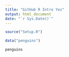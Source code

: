 ```yaml
---
title: "GitHub R Intro Yez"
output: html_document
date: "`r Sys.Date()`"
---
```


```r
source("Setup.R")
```

```r
data("penguins")

penguins
```
